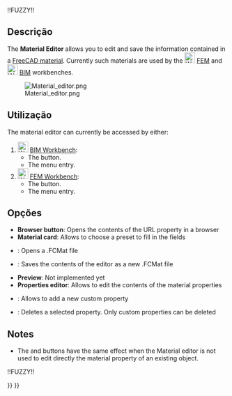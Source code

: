 <languages/>

!!FUZZY!!{{Docnav
|[[FEM_MaterialReinforced/pt-br|Material reforçado]]
|[[FEM_ElementGeometry1D/pt-br|Seção transversal da viga]]
|[[FEM_Workbench/pt-br|FEM]]
|IconL=FEM_MaterialReinforced.svg
|IconR=FEM_ElementGeometry1D.svg
|IconC=Workbench_FEM.svg
}}

{{VeryImportantMessage|THIS VERSION OF THE COMMAND IS OBSOLETE<br>
It was changed in {{VersionPlus|1.0}} and accesses [[Materials_Edit|Materials Edit]].}}

{{GuiCommandContainer|
{{GuiCommand
|Name=FEM MaterialEditor
|MenuLocation=Model → Materials → Material editor
|Workbenches=[[FEM_Workbench|FEM]], [[BIM_Workbench|BIM]]
|Version=0.18
|SeeAlso=[[Arch_SetMaterial|Arch SetMaterial]], [[FEM_tutorial|FEM tutorial]]
}}
{{GuiCommandFemInfo
|Solvers=All
}}
}}

<span id="Description"></span>
==Descrição==

The '''Material Editor''' allows you to edit and save the information contained in a [[Material|FreeCAD material]]. Currently such materials are used by the [[Image:Workbench_FEM.svg|24px]] [[FEM_Workbench|FEM]] and [[Image:Workbench_BIM.svg|24px]] [[BIM_Workbench|BIM]] workbenches.

[[Image:Material editor.png]]

<span id="Usage"></span>
==Utilização== 

The material editor can currently be accessed by either:

# [[Image:Workbench_BIM.svg|24px]] [[BIM_Workbench|BIM Workbench]]:
#* The {{Button|[[Image:BIM_Material.svg|16px]] [[BIM_Material|Material]]}} button.
#* The menu {{MenuCommand|Manage → [[Image:BIM_Material.svg|16px]] Material}} entry.
# [[Image:Workbench_FEM.svg|24px]] [[FEM_Workbench|FEM Workbench]]:
#* The {{Button|[[Image:FEM_MaterialEditor.svg|16px]] [[FEM_MaterialEditor|Material editor]]}} button.
#* The menu {{MenuCommand|Model → Materials → [[Image:FEM_MaterialEditor.svg|16px]] Material editor}} entry.

<span id="Options"></span>
== Opções ==

* '''Browser button''': Opens the contents of the URL property in a browser
* '''Material card''':  Allows to choose a preset to fill in the fields
* {{Button|Open}}: Opens a .FCMat file
* {{Button|Save as}}: Saves the contents of the editor as a new .FCMat file
* '''Preview''':  Not implemented yet
* '''Properties editor''': Allows to edit the contents of the material properties
* {{Button|Add property}}: Allows to add a new custom property
* {{Button|Delete property}}: Deletes a selected property. Only custom properties can be deleted

== Notes ==

* The {{Button|OK}} and {{Button|Cancel}} buttons have the same effect when the Material editor is not used to edit directly the material property of an existing object.


!!FUZZY!!{{Docnav
|[[FEM_MaterialReinforced/pt-br|Material reforçado]]
|[[FEM_ElementGeometry1D/pt-br|Seção transversal da viga]]
|[[FEM_Workbench/pt-br|FEM]]
|IconL=FEM_MaterialReinforced.svg
|IconR=FEM_ElementGeometry1D.svg
|IconC=Workbench_FEM.svg
}}

{{FEM Tools navi{{#translation:}}}}
{{Userdocnavi{{#translation:}}}}